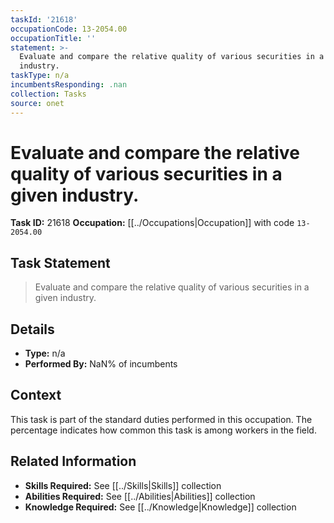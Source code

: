 ```yaml
---
taskId: '21618'
occupationCode: 13-2054.00
occupationTitle: ''
statement: >-
  Evaluate and compare the relative quality of various securities in a given
  industry.
taskType: n/a
incumbentsResponding: .nan
collection: Tasks
source: onet
---
```

# Evaluate and compare the relative quality of various securities in a given industry.

**Task ID:** 21618
**Occupation:** [[../Occupations|Occupation]] with code `13-2054.00`

## Task Statement

> Evaluate and compare the relative quality of various securities in a given industry.

## Details

- **Type:** n/a
- **Performed By:** NaN% of incumbents

## Context

This task is part of the standard duties performed in this occupation. The percentage indicates how common this task is among workers in the field.

## Related Information

- **Skills Required:** See [[../Skills|Skills]] collection
- **Abilities Required:** See [[../Abilities|Abilities]] collection
- **Knowledge Required:** See [[../Knowledge|Knowledge]] collection
